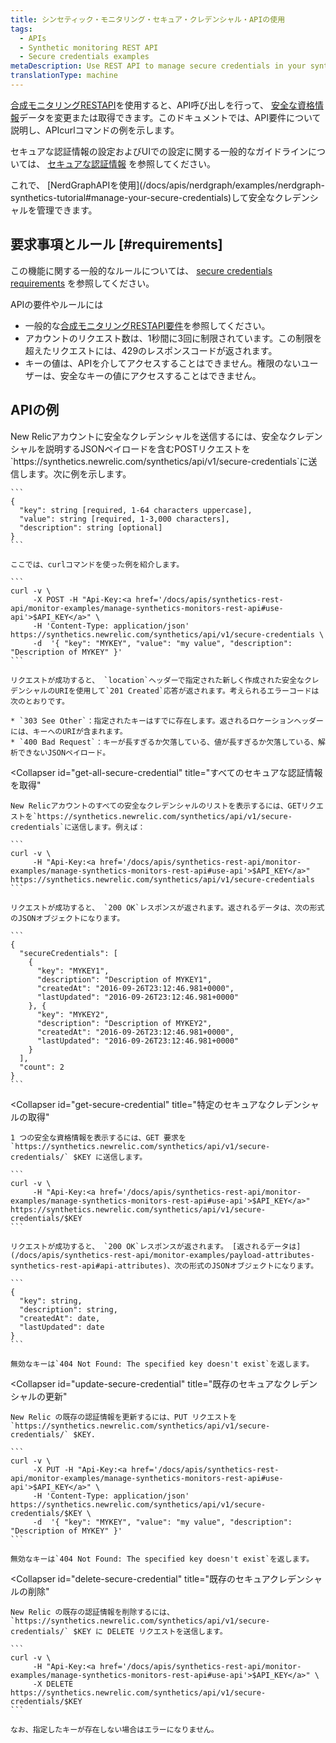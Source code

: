 ```yaml
---
title: シンセティック・モニタリング・セキュア・クレデンシャル・APIの使用
tags:
  - APIs
  - Synthetic monitoring REST API
  - Secure credentials examples
metaDescription: Use REST API to manage secure credentials in your synthetic monitors.
translationType: machine
---
```


[合成モニタリングRESTAPI](/docs/apis/synthetics-rest-api/monitor-examples/manage-synthetics-monitors-rest-api)を使用すると、API呼び出しを行って、 [安全な資格情報](/docs/synthetics/new-relic-synthetics/using-monitors/secure-credentials-store-credentials-information-scripted-browsers)データを変更または取得できます。このドキュメントでは、API要件について説明し、APIcurlコマンドの例を示します。

セキュアな認証情報の設定およびUIでの設定に関する一般的なガイドラインについては、 [セキュアな認証情報](/docs/synthetics/new-relic-synthetics/using-monitors/secure-credentials-store-credentials-information-scripted-browsers) を参照してください。

<Callout variant="important">
  これで、 [NerdGraphAPIを使用](/docs/apis/nerdgraph/examples/nerdgraph-synthetics-tutorial#manage-your-secure-credentials)して安全なクレデンシャルを管理できます。
</Callout>

## 要求事項とルール [#requirements]

この機能に関する一般的なルールについては、 [secure credentials requirements](/docs/synthetics/new-relic-synthetics/using-monitors/secure-credentials-store-credentials-information-scripted-browsers#requirements) を参照してください。

APIの要件やルールには

* 一般的な[合成モニタリングRESTAPI要件](/docs/apis/synthetics-rest-api/monitor-examples/manage-synthetics-monitors-rest-api#use-api)を参照してください。
* アカウントのリクエスト数は、1秒間に3回に制限されています。この制限を超えたリクエストには、429のレスポンスコードが返されます。
* キーの値は、APIを介してアクセスすることはできません。権限のないユーザーは、安全なキーの値にアクセスすることはできません。

## APIの例

<CollapserGroup>
  <Collapser
    id="add-secure-credential"
    title="セキュアなクレデンシャルの追加"
  >
    New Relicアカウントに安全なクレデンシャルを送信するには、安全なクレデンシャルを説明するJSONペイロードを含むPOSTリクエストを`https://synthetics.newrelic.com/synthetics/api/v1/secure-credentials`に送信します。次に例を示します。

    ```
    {
      "key": string [required, 1-64 characters uppercase],
      "value": string [required, 1-3,000 characters],
      "description": string [optional]
    }
    ```

    ここでは、curlコマンドを使った例を紹介します。

    ```
    curl -v \
         -X POST -H "Api-Key:<a href='/docs/apis/synthetics-rest-api/monitor-examples/manage-synthetics-monitors-rest-api#use-api'>$API_KEY</a>" \
         -H 'Content-Type: application/json' https://synthetics.newrelic.com/synthetics/api/v1/secure-credentials \
         -d  '{ "key": "MYKEY", "value": "my value", "description": "Description of MYKEY" }'
    ```

    リクエストが成功すると、 `location`ヘッダーで指定された新しく作成された安全なクレデンシャルのURIを使用して`201 Created`応答が返されます。考えられるエラーコードは次のとおりです。

    * `303 See Other`：指定されたキーはすでに存在します。返されるロケーションヘッダーには、キーへのURIが含まれます。
    * `400 Bad Request`：キーが長すぎるか欠落している、値が長すぎるか欠落している、解析できないJSONペイロード。
  </Collapser>

  <Collapser
    id="get-all-secure-credential"
    title="すべてのセキュアな認証情報を取得"
  >
    New Relicアカウントのすべての安全なクレデンシャルのリストを表示するには、GETリクエストを`https://synthetics.newrelic.com/synthetics/api/v1/secure-credentials`に送信します。例えば：

    ```
    curl -v \
         -H "Api-Key:<a href='/docs/apis/synthetics-rest-api/monitor-examples/manage-synthetics-monitors-rest-api#use-api'>$API_KEY</a>" https://synthetics.newrelic.com/synthetics/api/v1/secure-credentials
    ```

    リクエストが成功すると、 `200 OK`レスポンスが返されます。返されるデータは、次の形式のJSONオブジェクトになります。

    ```
    {
      "secureCredentials": [
        {
          "key": "MYKEY1",
          "description": "Description of MYKEY1",
          "createdAt": "2016-09-26T23:12:46.981+0000",
          "lastUpdated": "2016-09-26T23:12:46.981+0000"
        }, {
          "key": "MYKEY2",
          "description": "Description of MYKEY2",
          "createdAt": "2016-09-26T23:12:46.981+0000",
          "lastUpdated": "2016-09-26T23:12:46.981+0000"
        }
      ],
      "count": 2
    }
    ```
  </Collapser>

  <Collapser
    id="get-secure-credential"
    title="特定のセキュアなクレデンシャルの取得"
  >
    1 つの安全な資格情報を表示するには、GET 要求を`https://synthetics.newrelic.com/synthetics/api/v1/secure-credentials/` $KEY に送信します。

    ```
    curl -v \
         -H "Api-Key:<a href='/docs/apis/synthetics-rest-api/monitor-examples/manage-synthetics-monitors-rest-api#use-api'>$API_KEY</a>" https://synthetics.newrelic.com/synthetics/api/v1/secure-credentials/$KEY
    ```

    リクエストが成功すると、 `200 OK`レスポンスが返されます。 [返されるデータは](/docs/apis/synthetics-rest-api/monitor-examples/payload-attributes-synthetics-rest-api#api-attributes)、次の形式のJSONオブジェクトになります。

    ```
    {
      "key": string,
      "description": string,
      "createdAt": date,​
      "lastUpdated": date
    }
    ```

    無効なキーは`404 Not Found: The specified key doesn't exist`を返します。
  </Collapser>

  <Collapser
    id="update-secure-credential"
    title="既存のセキュアなクレデンシャルの更新"
  >
    New Relic の既存の認証情報を更新するには、PUT リクエストを`https://synthetics.newrelic.com/synthetics/api/v1/secure-credentials/` $KEY.

    ```
    curl -v \
         -X PUT -H "Api-Key:<a href='/docs/apis/synthetics-rest-api/monitor-examples/manage-synthetics-monitors-rest-api#use-api'>$API_KEY</a>" \
         -H 'Content-Type: application/json' https://synthetics.newrelic.com/synthetics/api/v1/secure-credentials/$KEY \
         -d  '{ "key": "MYKEY", "value": "my value", "description": "Description of MYKEY" }'
    ```

    無効なキーは`404 Not Found: The specified key doesn't exist`を返します。
  </Collapser>

  <Collapser
    id="delete-secure-credential"
    title="既存のセキュアクレデンシャルの削除"
  >
    New Relic の既存の認証情報を削除するには、 `https://synthetics.newrelic.com/synthetics/api/v1/secure-credentials/` $KEY に DELETE リクエストを送信します。

    ```
    curl -v \
         -H "Api-Key:<a href='/docs/apis/synthetics-rest-api/monitor-examples/manage-synthetics-monitors-rest-api#use-api'>$API_KEY</a>" \
         -X DELETE https://synthetics.newrelic.com/synthetics/api/v1/secure-credentials/$KEY
    ```

    なお、指定したキーが存在しない場合はエラーになりません。
  </Collapser>
</CollapserGroup>